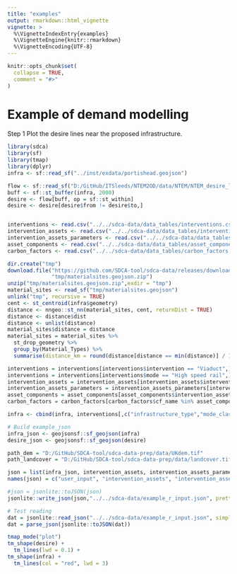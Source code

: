 ```yaml
---
title: "examples"
output: rmarkdown::html_vignette
vignette: >
  %\VignetteIndexEntry{examples}
  %\VignetteEngine{knitr::rmarkdown}
  %\VignetteEncoding{UTF-8}
---
```


```r
knitr::opts_chunk$set(
  collapse = TRUE,
  comment = "#>"
)
```

# Example of demand modelling

Step 1 Plot the desire lines near the proposed infrastructure.

```r
library(sdca)
library(sf)
library(tmap)
library(dplyr)
infra <- sf::read_sf("../inst/exdata/portishead.geojson")

flow <- sf::read_sf("D:/GitHub/ITSleeds/NTEM2OD/data/NTEM/NTEM_desire_lines.geojson")
buff <- sf::st_buffer(infra, 2000)
desire <- flow[buff, op = sf::st_within]
desire <- desire[desire$from != desire$to,]


interventions <- read.csv("../../sdca-data/data_tables/interventions.csv")
intervention_assets <- read.csv("../../sdca-data/data_tables/intervention_assets.csv")
intervention_assets_parameters <- read.csv("../../sdca-data/data_tables/intervention_assets_parameters.csv")
asset_components <- read.csv("../../sdca-data/data_tables/asset_components.csv")
carbon_factors <- read.csv("../../sdca-data/data_tables/carbon_factors.csv")

dir.create("tmp")
download.file("https://github.com/SDCA-tool/sdca-data/releases/download/map_data/materialsites.geojson.zip",
              "tmp/materialsites.geojson.zip")
unzip("tmp/materialsites.geojson.zip",exdir = "tmp")
material_sites <- read_sf("tmp/materialsites.geojson")
unlink("tmp", recursive = TRUE)
cent <- st_centroid(infra$geometry)
distance <- nngeo::st_nn(material_sites, cent, returnDist = TRUE)
distance <- distance$dist
distance <- unlist(distance)
material_sites$distance = distance
material_sites = material_sites %>%
  st_drop_geometry %>%
  group_by(Material_Types) %>%
  summarise(distance_km = round(distance[distance == min(distance)] / 1000,1))

interventions = interventions[interventions$intervention == "Viaduct",]
interventions = interventions[interventions$mode == "High speed rail",]
intervention_assets = intervention_assets[intervention_assets$intervention %in% interventions$intervention,]
intervention_assets_parameters = intervention_assets_parameters[intervention_assets_parameters$asset %in% intervention_assets$asset,]
asset_components = asset_components[asset_components$intervention_asset %in% intervention_assets$asset, ]
carbon_factors = carbon_factors[carbon_factors$cf_name %in% asset_components$cf_name, ]

infra <- cbind(infra, interventions[,c("infrastructure_type","mode_class","mode","intervention_class","intervention")])

# Build example_json
infra_json <- geojsonsf::sf_geojson(infra)
desire_json <- geojsonsf::sf_geojson(desire)

path_dem = "D:/GitHub/SDCA-tool/sdca-data-prep/data/UKdem.tif"
path_landcover = "D:/GitHub/SDCA-tool/sdca-data-prep/data/landcover.tif"

json = list(infra_json, intervention_assets, intervention_assets_parameters, asset_components, carbon_factors, desire_json, path_dem, path_landcover, material_sites)
names(json) = c("user_input", "intervention_assets", "intervention_assets_parameters", "asset_components", "carbon_factors", "desire_lines", "path_dem","path_landcover", "material_sites")

#json = jsonlite::toJSON(json)
jsonlite::write_json(json,"../../sdca-data/example_r_input.json", pretty = TRUE)

# Test reading
dat = jsonlite::read_json("../../sdca-data/example_r_input.json", simplifyVector = TRUE)
dat = parse_json(jsonlite::toJSON(dat))


```

```r
tmap_mode("plot")
tm_shape(desire) +
  tm_lines(lwd = 0.1) +
tm_shape(infra) +
  tm_lines(col = "red", lwd = 3)

```

